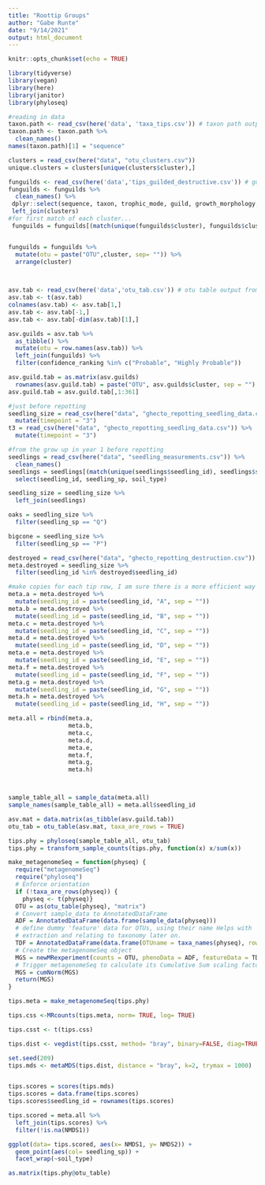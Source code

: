 ```yaml
---
title: "Roottip Groups"
author: "Gabe Runte"
date: "9/14/2021"
output: html_document
---
```


```r
knitr::opts_chunk$set(echo = TRUE)

library(tidyverse)
library(vegan)
library(here)
library(janitor)
library(phyloseq)
```

```r
#reading in data
taxon.path <- read_csv(here('data', 'taxa_tips.csv')) # taxon path output from UNITE
taxon.path <- taxon.path %>% 
  clean_names() 
names(taxon.path)[1] = "sequence"

clusters = read_csv(here("data", "otu_clusters.csv"))
unique.clusters = clusters[unique(clusters$cluster),]

funguilds <- read_csv(here('data','tips_guilded_destructive.csv')) # guild data output from FUNGuild
funguilds <- funguilds %>% 
  clean_names() %>% 
 dplyr::select(sequence, taxon, trophic_mode, guild, growth_morphology, confidence_ranking) %>% 
 left_join(clusters)
#for first match of each cluster...
 funguilds = funguilds[(match(unique(funguilds$cluster), funguilds$cluster)),]


funguilds = funguilds %>% 
  mutate(otu = paste("OTU",cluster, sep= "")) %>% 
  arrange(cluster)


 
asv.tab <- read_csv(here('data','otu_tab.csv')) # otu table output from DADA2 and downstream
asv.tab <- t(asv.tab)
colnames(asv.tab) <- asv.tab[1,]
asv.tab <- asv.tab[-1,]
asv.tab <- asv.tab[-dim(asv.tab)[1],]

asv.guilds = asv.tab %>% 
  as_tibble() %>% 
  mutate(otu = row.names(asv.tab)) %>% 
  left_join(funguilds) %>% 
  filter(confidence_ranking %in% c("Probable", "Highly Probable"))

asv.guild.tab = as.matrix(asv.guilds) 
  rownames(asv.guild.tab) = paste("OTU", asv.guilds$cluster, sep = "")
asv.guild.tab = asv.guild.tab[,1:361]

```

```r
#just before repotting
seedling_size = read_csv(here("data", "ghecto_repotting_seedling_data.csv")) %>% 
  mutate(timepoint = "3")
t3 = read_csv(here("data", "ghecto_repotting_seedling_data.csv")) %>% 
  mutate(timepoint = "3")

#from the grow up in year 1 before repotting
seedlings = read_csv(here("data", "seedling_measurements.csv")) %>%
  clean_names()
seedlings = seedlings[(match(unique(seedlings$seedling_id), seedlings$seedling_id)),] %>% 
  select(seedling_id, seedling_sp, soil_type)

seedling_size = seedling_size %>% 
  left_join(seedlings) 

oaks = seedling_size %>% 
  filter(seedling_sp == "Q")

bigcone = seedling_size %>% 
  filter(seedling_sp == "P")
```

```r
destroyed = read_csv(here("data", "ghecto_repotting_destruction.csv"))
meta.destroyed = seedling_size %>% 
  filter(seedling_id %in% destroyed$seedling_id)

#make copies for each tip row, I am sure there is a more efficient way to do this
meta.a = meta.destroyed %>% 
  mutate(seedling_id = paste(seedling_id, "A", sep = ""))
meta.b = meta.destroyed %>% 
  mutate(seedling_id = paste(seedling_id, "B", sep = ""))
meta.c = meta.destroyed %>% 
  mutate(seedling_id = paste(seedling_id, "C", sep = ""))
meta.d = meta.destroyed %>% 
  mutate(seedling_id = paste(seedling_id, "D", sep = ""))
meta.e = meta.destroyed %>% 
  mutate(seedling_id = paste(seedling_id, "E", sep = ""))
meta.f = meta.destroyed %>% 
  mutate(seedling_id = paste(seedling_id, "F", sep = ""))
meta.g = meta.destroyed %>% 
  mutate(seedling_id = paste(seedling_id, "G", sep = ""))
meta.h = meta.destroyed %>% 
  mutate(seedling_id = paste(seedling_id, "H", sep = ""))

meta.all = rbind(meta.a, 
                 meta.b, 
                 meta.c, 
                 meta.d, 
                 meta.e, 
                 meta.f, 
                 meta.g, 
                 meta.h)



sample_table_all = sample_data(meta.all)
sample_names(sample_table_all) = meta.all$seedling_id

asv.mat = data.matrix(as_tibble(asv.guild.tab))
otu_tab = otu_table(asv.mat, taxa_are_rows = TRUE)

tips.phy = phyloseq(sample_table_all, otu_tab)
tips.phy = transform_sample_counts(tips.phy, function(x) x/sum(x))
```

```r
make_metagenomeSeq = function(physeq) {
  require("metagenomeSeq")
  require("phyloseq")
  # Enforce orientation
  if (!taxa_are_rows(physeq)) {
    physeq <- t(physeq)}
  OTU = as(otu_table(physeq), "matrix")
  # Convert sample_data to AnnotatedDataFrame
  ADF = AnnotatedDataFrame(data.frame(sample_data(physeq)))
  # define dummy 'feature' data for OTUs, using their name Helps with
  # extraction and relating to taxonomy later on.
  TDF = AnnotatedDataFrame(data.frame(OTUname = taxa_names(physeq), row.names = taxa_names(physeq)))
  # Create the metagenomeSeq object
  MGS = newMRexperiment(counts = OTU, phenoData = ADF, featureData = TDF)
  # Trigger metagenomeSeq to calculate its Cumulative Sum scaling factor.
  MGS = cumNorm(MGS)
  return(MGS)
}
```

```r
tips.meta = make_metagenomeSeq(tips.phy)

tips.css <-MRcounts(tips.meta, norm= TRUE, log= TRUE)

tips.csst <- t(tips.css)

tips.dist <- vegdist(tips.csst, method= "bray", binary=FALSE, diag=TRUE, upper=TRUE)

set.seed(209)
tips.mds <- metaMDS(tips.dist, distance = "bray", k=2, trymax = 1000)

```


```r
```

```r
tips.scores = scores(tips.mds)
tips.scores = data.frame(tips.scores)
tips.scores$seedling_id = rownames(tips.scores)

tips.scored = meta.all %>% 
  left_join(tips.scores) %>% 
  filter(!is.na(NMDS1))

ggplot(data= tips.scored, aes(x= NMDS1, y= NMDS2)) +
  geom_point(aes(col= seedling_sp)) +
  facet_wrap(~soil_type)

as.matrix(tips.phy@otu_table)
```






